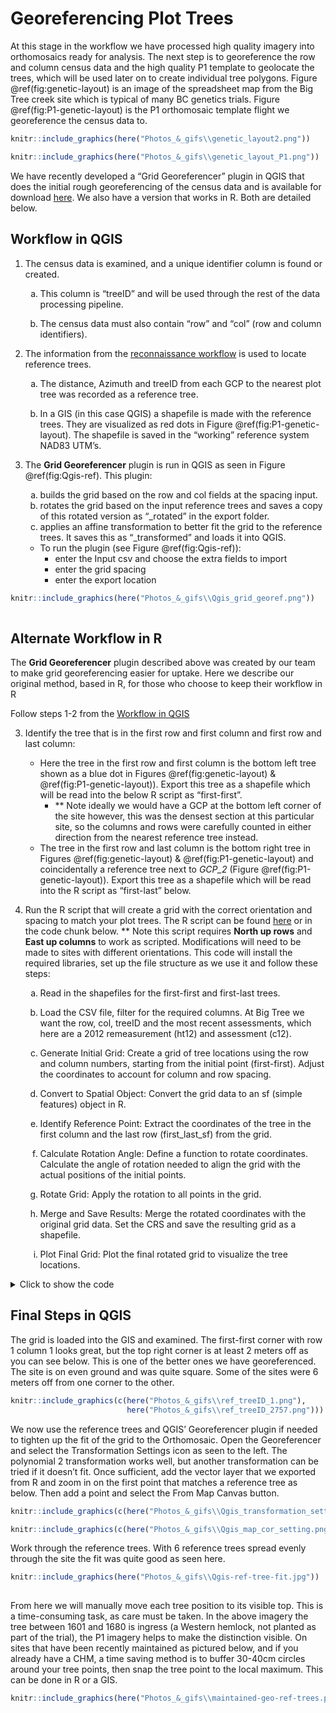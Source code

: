 # Georeferencing Plot Trees {#Georeferencing-Plot-Trees}

At this stage in the workflow we have processed high quality imagery into orthomosaics ready for analysis. The next step is to georeference the row and column census data and the high quality P1 template to geolocate the trees, which will be used later on to create individual tree polygons. Figure \@ref(fig:genetic-layout) is an image of the spreadsheet map from the Big Tree creek site which is typical of many BC genetics trials. Figure \@ref(fig:P1-genetic-layout) is the P1 orthomosaic template flight we georeference the census data to.

```r
knitr::include_graphics(here("Photos_&_gifs\\genetic_layout2.png"))

```

```r
knitr::include_graphics(here("Photos_&_gifs\\genetic_layout_P1.png"))

```

We have recently developed a “Grid Georeferencer” plugin in QGIS that does the initial rough georeferencing of the census data and is available for download [here](https://github.com/owaite/GenomeBC_BPG/blob/main/Scripts/grid_georeferencer.zip). We also have a version that works in R. Both are detailed below.

## Workflow in QGIS {#Workflow-in-QGIS}

1.  The census data is examined, and a unique identifier column is found or created.

    a.  This column is “treeID” and will be used through the rest of the data processing pipeline.

    b.  The census data must also contain “row” and “col” (row and column identifiers).

2.  The information from the [reconnaissance workflow](#Site-Reconnaissance) is used to locate reference trees.

    a.  The distance, Azimuth and treeID from each GCP to the nearest plot tree was recorded as a reference tree.

    b.  In a GIS (in this case QGIS) a shapefile is made with the reference trees. They are visualized as red dots in Figure \@ref(fig:P1-genetic-layout). The shapefile is saved in the “working” reference system NAD83 UTM’s.

3.  The **Grid Georeferencer** plugin is run in QGIS as seen in Figure \@ref(fig:Qgis-ref). This plugin:

    a.  builds the grid based on the row and col fields at the spacing input.
    b.  rotates the grid based on the input reference trees and saves a copy of this rotated version as "\_rotated" in the export folder.
    c.  applies an affine transformation to better fit the grid to the reference trees. It saves this as "\_transformed" and loads it into QGIS.

    -   To run the plugin (see Figure \@ref(fig:Qgis-ref)):
        -   enter the Input csv and choose the extra fields to import
        -   enter the grid spacing
        -   enter the export location

```r
knitr::include_graphics(here("Photos_&_gifs\\Qgis_grid_georef.png"))
                         
```

## Alternate Workflow in R

The **Grid Georeferencer** plugin described above was created by our team to make grid georeferencing easier for uptake. Here we describe our original method, based in R, for those who choose to keep their workflow in R

Follow steps 1-2 from the [Workflow in QGIS](#Workflow-in-QGIS)

3.  Identify the tree that is in the first row and first column and first row and last column:

    -   Here the tree in the first row and first column is the bottom left tree shown as a blue dot in Figures \@ref(fig:genetic-layout) & \@ref(fig:P1-genetic-layout)). Export this tree as a shapefile which will be read into the below R script as "first-first".
        -   \*\* Note ideally we would have a GCP at the bottom left corner of the site however, this was the densest section at this particular site, so the columns and rows were carefully counted in either direction from the nearest reference tree instead.
    -   The tree in the first row and last column is the bottom right tree in Figures \@ref(fig:genetic-layout) & \@ref(fig:P1-genetic-layout) and coincidentally a reference tree next to *GCP_2* (Figure \@ref(fig:P1-genetic-layout)). Export this tree as a shapefile which will be read into the R script as "first-last" below.

4.  Run the R script that will create a grid with the correct orientation and spacing to match your plot trees. The R script can be found [here](https://github.com/owaite/GenomeBC_BPG/blob/main/Scripts/Treetop_Georeference.R) or in the code chunk below. \*\* Note this script requires **North up rows** and **East up columns** to work as scripted. Modifications will need to be made to sites with different orientations. This code will install the required libraries, set up the file structure as we use it and follow these steps:

    a.  Read in the shapefiles for the first-first and first-last trees.

    b.  Load the CSV file, filter for the required columns. At Big Tree we want the row, col, treeID and the most recent assessments, which here are a 2012 remeasurement (ht12) and assessment (c12).

    c.  Generate Initial Grid: Create a grid of tree locations using the row and column numbers, starting from the initial point (first-first). Adjust the coordinates to account for column and row spacing.

    d.  Convert to Spatial Object: Convert the grid data to an sf (simple features) object in R.

    e.  Identify Reference Point: Extract the coordinates of the tree in the first column and the last row (first_last_sf) from the grid.

    f.  Calculate Rotation Angle: Define a function to rotate coordinates. Calculate the angle of rotation needed to align the grid with the actual positions of the initial points.

    g.  Rotate Grid: Apply the rotation to all points in the grid.

    h.  Merge and Save Results: Merge the rotated coordinates with the original grid data. Set the CRS and save the resulting grid as a shapefile.

    i.  Plot Final Grid: Plot the final rotated grid to visualize the tree locations.

<details>

<summary>Click to show the code</summary>

```r
library(tidyverse)
library(sf)
library(sp)

dir = "Q:\\SNC\\Data\\Big_Tree_GCA\\"
name <- "Big_Tree"
csv_path = paste0(dir, "Census_Data\\#4_bigtree_gca_masterfile.csv")
trees <- paste0("Site_Info\\03_GIS\\shapefiles")
#shapfiles for the below trees were done in a GIS off high res imagery
first_first = st_read(paste0(dir, trees, "\\first_first.shp")) %>% 
  st_geometry()
first_last = st_read(paste0(dir, trees, "\\first_last.shp")) %>% 
  st_geometry()

# column spacing in m 
c_space = 2
# row spacing in m 
r_space = 2
# read in the CSV
(csv_B = read.csv(csv_path) %>% 
  dplyr::select(treeID, row, col, ht12, c12))
# produce a grid using row and column numbers, to be rotated
grid = csv_B %>% 
  mutate(
    x_coord = st_coordinates(first_first)[1] + (col * c_space) - c_space,
    y_coord = st_coordinates(first_first)[2] + (row * r_space) - c_space)
# to sf object
grid_sf = st_as_sf(grid, coords = c("x_coord", "y_coord"), crs = 26910)
# get the coordinates of the first-last
first_last_sf = grid_sf %>% 
  filter(row == 1) %>%
  filter(col == max(.$col)) %>% 
  st_geometry()
# define a FUNCTION which rotates coords for a given angle
rot = function(a) matrix(c(cos(a), sin(a), -sin(a), cos(a)), 2, 2)
# get the angle of rotation between the true (first, last) and
# the current position of (first, last)
a = st_coordinates(first_last - first_first)
b = st_coordinates(first_last_sf - first_first)
theta = acos( sum(a*b) / ( sqrt(sum(a * a)) * sqrt(sum(b * b)) ) )
# rotate all points 
grid_rot = (st_geometry(grid_sf) - first_first) * rot((theta)) + first_first
# in order to merge the new coordinates and the census info, copy the sf object created from the master csv
grid_rot_sf = grid_sf
# then replace its geometry with the rotated coords
st_geometry(grid_rot_sf) = grid_rot
# and set its CRS to the correct one
st_crs(grid_rot_sf) = 26910
#save rotated grid
st_write(obj = grid_rot_sf,
         dsn = paste0(dir, trees, "\\", name, "_grid_manual_bpg.shp"),
         append = FALSE,
         crs = 26910)
#plot(grid_rot_sf) #uncomment to plot the rotated grid
```

</details>

## Final Steps in QGIS

The grid is loaded into the GIS and examined. The first-first corner with row 1 column 1 looks great, but the top right corner is at least 2 meters off as you can see below. This is one of the better ones we have georeferenced. The site is on even ground and was quite square. Some of the sites were 6 meters off from one corner to the other.

```r
knitr::include_graphics(c(here("Photos_&_gifs\\ref_treeID_1.png"),
                          here("Photos_&_gifs\\ref_treeID_2757.png")))
```

We now use the reference trees and QGIS’ Georeferencer plugin if needed to tighten up the fit of the grid to the Orthomosaic. Open the Georeferencer and select the Transformation Settings icon as seen to the left. The polynomial 2 transformation works well, but another transformation can be tried if it doesn’t fit. Once sufficient, add the vector layer that we exported from R and zoom in on the first point that matches a reference tree as below. Then add a point and select the From Map Canvas button.

```r
knitr::include_graphics(c(here("Photos_&_gifs\\Qgis_transformation_settings.png")))

knitr::include_graphics(c(here("Photos_&_gifs\\Qgis_map_cor_setting.png")))
```

Work through the reference trees. With 6 reference trees spread evenly through the site the fit was quite good as seen here.

```r
knitr::include_graphics(here("Photos_&_gifs\\Qgis-ref-tree-fit.jpg"))
                         
```

From here we will manually move each tree position to its visible top. This is a time-consuming task, as care must be taken. In the above imagery the tree between 1601 and 1680 is ingress (a Western hemlock, not planted as part of the trial), the P1 imagery helps to make the distinction visible. On sites that have been recently maintained as pictured below, and if you already have a CHM, a time saving method is to buffer 30-40cm circles around your tree points, then snap the tree point to the local maximum. This can be done in R or a GIS.

```r
knitr::include_graphics(here("Photos_&_gifs\\maintained-geo-ref-trees.png"))
                         
```

